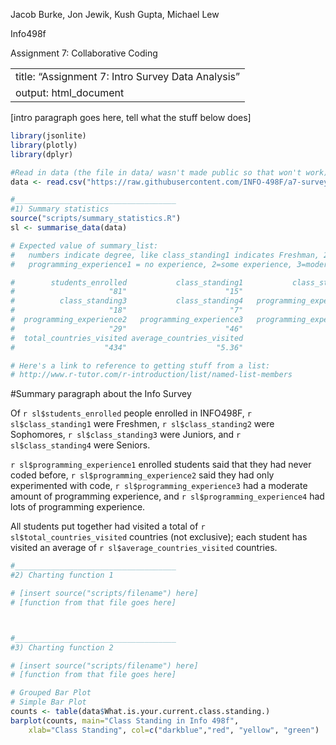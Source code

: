 Jacob Burke, Jon Jewik, Kush Gupta, Michael Lew

Info498f

Assignment 7: Collaborative Coding

---
title: "Assignment 7: Intro Survey Data Analysis"
output: html_document
---










[intro paragraph goes here, tell what the stuff below does]











```r
library(jsonlite)
library(plotly)
library(dplyr)

#Read in data (the file in data/ wasn't made public so that won't work)
data <- read.csv("https://raw.githubusercontent.com/INFO-498F/a7-survey-data/master/intro_survey_data.csv")

#____________________________________
#1) Summary statistics
source("scripts/summary_statistics.R")
sl <- summarise_data(data)

# Expected value of summary_list:
#   numbers indicate degree, like class_standing1 indicates Freshman, 2=sophomore, 3=junior, 4=senior,
#   programming_experience1 = no experience, 2=some experience, 3=moderate experience, 4=lots of experience

#        students_enrolled           class_standing1           class_standing2 
#                     "81"                      "15"                      "41" 
#          class_standing3           class_standing4   programming_experience1 
#                     "18"                       "7"                       "3" 
#  programming_experience2   programming_experience3   programming_experience4 
#                     "29"                      "46"                       "3" 
#  total_countries_visited average_countries_visited 
#                    "434"                    "5.36" 

# Here's a link to reference to getting stuff from a list:
# http://www.r-tutor.com/r-introduction/list/named-list-members

```
#Summary paragraph about the Info Survey

Of `r sl$students_enrolled` people enrolled in INFO498F, `r sl$class_standing1` were Freshmen, `r sl$class_standing2` were Sophomores, `r sl$class_standing3` were Juniors, and `r sl$class_standing4` were Seniors.

`r sl$programming_experience1` enrolled students said that they had never coded before, `r sl$programming_experience2` said they had only experimented with code, `r sl$programming_experience3` had a moderate amount of programming experience, and `r sl$programming_experience4` had lots of programming experience.

All students put together had visited a total of `r sl$total_countries_visited` countries (not exclusive); each student has visited an average of `r sl$average_countries_visited` countries.

```r

#____________________________________
#2) Charting function 1

# [insert source("scripts/filename") here]
# [function from that file goes here]



#____________________________________
#3) Charting function 2

# [insert source("scripts/filename") here]
# [function from that file goes here]

# Grouped Bar Plot
# Simple Bar Plot 
counts <- table(data$What.is.your.current.class.standing.)
barplot(counts, main="Class Standing in Info 498f", 
  	xlab="Class Standing", col=c("darkblue","red", "yellow", "green")



```